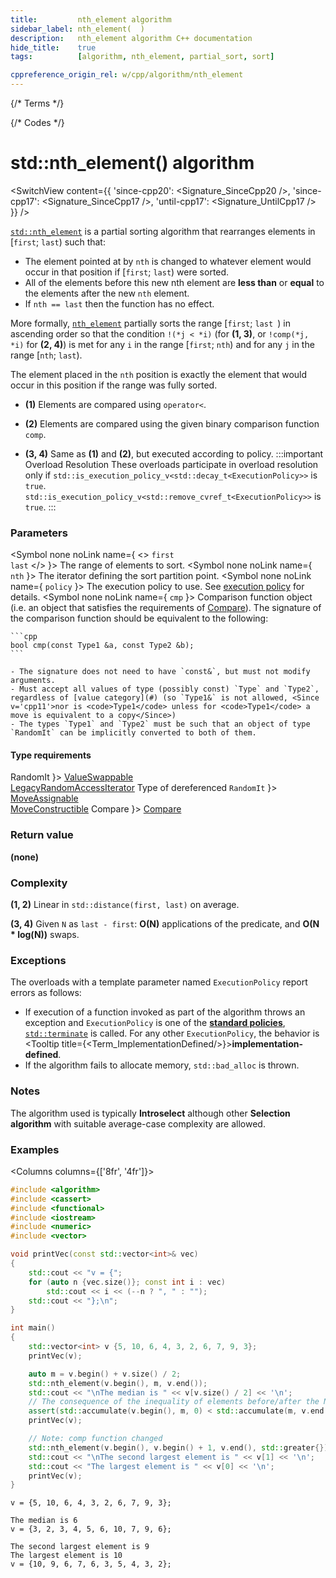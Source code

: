 ```yaml
---
title:         nth_element algorithm
sidebar_label: nth_element(  )
description:   nth_element algorithm C++ documentation
hide_title:    true
tags:          [algorithm, nth_element, partial_sort, sort]

cppreference_origin_rel: w/cpp/algorithm/nth_element
---
```



{/* Terms */}


{/* Codes */}


# std::nth_element() algorithm

<SwitchView content={{
	'since-cpp20': <Signature_SinceCpp20 />,
	'since-cpp17': <Signature_SinceCpp17 />,
	'until-cpp17': <Signature_UntilCpp17 />
}} />

[`std::nth_element`](#) is a partial sorting algorithm that rearranges elements in [`first`; `last`) such that:
 - The element pointed at by `nth` is changed to whatever element would occur in that position if [`first`; `last`) were sorted.
 - All of the elements before this new nth element are **less than** or **equal** to the elements after the new `nth` element.
 - If `nth == last` then the function has no effect.

More formally, [`nth_element`](#) partially sorts the range [`first`; `last `) in ascending order so that the condition
`!(*j < *i)` (for **(1, 3)**, or `!comp(*j, *i)` for **(2, 4)**) is met for any `i` in the range [`first`; `nth`)
and for any `j` in the range [`nth`; `last`).

The element placed in the `nth` position is exactly the element that would occur in this position if the range was fully sorted.

- **(1)** Elements are compared using `operator<`.

- **(2)** Elements are compared using the given binary comparison function `comp`.

- **(3, 4)** Same as **(1)** and **(2)**, but executed according to policy.
	:::important Overload Resolution
	These overloads participate in overload resolution only if
	<Until v='cpp20'> <code>std::is_execution_policy_v&lt;std::decay_t&lt;ExecutionPolicy&gt;&gt;</code> is <code>true</code>. </Until>
	<Since v='cpp20'> <code>std::is_execution_policy_v&lt;std::remove_cvref_t&lt;ExecutionPolicy&gt;&gt;</code> is <code>true</code>. </Since>
	:::

### Parameters

<SymbolTable>

  <Symbol none noLink name={ <> <code>first</code> <br/> <code>last</code> </> }>
    The range of elements to sort.
  </Symbol>
  <Symbol none noLink name={ <code>nth</code> }>
    The iterator defining the sort partition point.
  </Symbol>
  <Symbol none noLink name={ <code>policy</code> }>
    The execution policy to use. See <a href="#">execution policy</a> for details.
  </Symbol>
  <Symbol none noLink name={ <code>cmp</code> }>
    Comparison function object (i.e. an object that satisfies the requirements of [Compare](/docs/named_req/Compare)).
    The signature of the comparison function should be equivalent to the following:

    ```cpp
    bool cmp(const Type1 &a, const Type2 &b);
    ```

    - The signature does not need to have `const&`, but must not modify arguments.
    - Must accept all values of type (possibly const) `Type` and `Type2`, regardless of [value category](#) (so `Type1&` is not allowed, <Since v='cpp11'>nor is <code>Type1</code> unless for <code>Type1</code> a move is equivalent to a copy</Since>)
    - The types `Type1` and `Type2` must be such that an object of type `RandomIt` can be implicitly converted to both of them.
  </Symbol>
</SymbolTable>

#### Type requirements

<SymbolTable>
  <Symbol none noLink name={ <code>RandomIt</code> }>
    <a href="/docs/named_req/ValueSwappable">ValueSwappable</a> <br/>
    <a href="/docs/named_req/LegacyRandomAccessIterator">LegacyRandomAccessIterator</a>
  </Symbol>
  <Symbol none noLink name={ <> Type of dereferenced <code>RandomIt</code> </> }>
    <a href="/docs/named_req/MoveAssignable">MoveAssignable</a> <br/>
    <a href="/docs/named_req/MoveConstructible">MoveConstructible</a>
  </Symbol>
  <Symbol none noLink name={ <code>Compare</code> }>
    <a href="/docs/named_req/Compare">Compare</a>
  </Symbol>
</SymbolTable>

### Return value

**(none)**

### Complexity

**(1, 2)** Linear in `std::distance(first, last)` on average.

**(3, 4)** Given `N` as `last - first`:
  **O(N)** applications of the predicate, and **O(N \* log(N))** swaps.

### Exceptions

The overloads with a template parameter named `ExecutionPolicy` report errors as follows:
- If execution of a function invoked as part of the algorithm throws an exception and `ExecutionPolicy` is one of the [**standard policies**](#), [`std::terminate`](#) is called.
	For any other `ExecutionPolicy`, the behavior is <Tooltip title={<Term_ImplementationDefined/>}>**implementation-defined**</Tooltip>.
- If the algorithm fails to allocate memory, `std::bad_alloc` is thrown.

### Notes

The algorithm used is typically **Introselect** although other **Selection algorithm** with suitable average-case complexity are allowed.

### Examples

<Columns columns={['8fr', '4fr']}>
<div>

```cpp title='Main.cpp' showLineNumbers
#include <algorithm>
#include <cassert>
#include <functional>
#include <iostream>
#include <numeric>
#include <vector>

void printVec(const std::vector<int>& vec)
{
    std::cout << "v = {";
    for (auto n {vec.size()}; const int i : vec)
        std::cout << i << (--n ? ", " : "");
    std::cout << "};\n";
}

int main()
{
    std::vector<int> v {5, 10, 6, 4, 3, 2, 6, 7, 9, 3};
    printVec(v);

    auto m = v.begin() + v.size() / 2;
    std::nth_element(v.begin(), m, v.end());
    std::cout << "\nThe median is " << v[v.size() / 2] << '\n';
    // The consequence of the inequality of elements before/after the Nth one:
    assert(std::accumulate(v.begin(), m, 0) < std::accumulate(m, v.end(), 0));
    printVec(v);

    // Note: comp function changed
    std::nth_element(v.begin(), v.begin() + 1, v.end(), std::greater{});
    std::cout << "\nThe second largest element is " << v[1] << '\n';
    std::cout << "The largest element is " << v[0] << '\n';
    printVec(v);
}
```

</div>
<div>

```plaintext title="Output"
v = {5, 10, 6, 4, 3, 2, 6, 7, 9, 3};

The median is 6
v = {3, 2, 3, 4, 5, 6, 10, 7, 9, 6};

The second largest element is 9
The largest element is 10
v = {10, 9, 6, 7, 6, 3, 5, 4, 3, 2};
```

</div>
</Columns>
